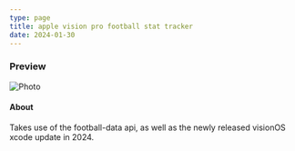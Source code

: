```yaml
---
type: page
title: apple vision pro football stat tracker
date: 2024-01-30
---
```



### Preview
<Image
  src="/images/visionpro.jpg"
  alt="Photo"
  width={1125}
  height={750}
  priority
  className="next-image"
/>

#### About
Takes use of the football-data api, as well as the newly released visionOS xcode update in 2024. 

